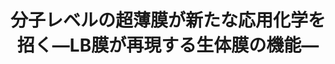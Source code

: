 ﻿---
title: "分子レベルの超薄膜が新たな応用化学を招く―LB膜が再現する生体膜の機能―"
category: "生命理工学院"
vol: "7"
interviewee: "藤平 正道 "
url: ""
tags: []
pdf: "7-1.pdf"
career: ""
preface: "人間は生物のもつあらゆる機能を再現してきた。鳥の翼を飛行機が、動物の毛皮を衣服が、といった具合である。しかし、最近までは細胞レベルの機能といったことまでに、人間の手が届くことはなかった。そして、そうした機能は、「神技」として人間を驚嘆させるだけだったが、いままたその一端で事情が変ってきている。ＬＢ膜という分子レベルの薄膜が、生体における機能を人の手が再現することを可能にしつつあるのだ。そこで今回、ＬＢ膜を主な研究対象にすえている藤平を訪ねてみた。"
---
